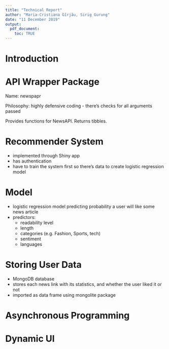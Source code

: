```yaml
---
title: "Technical Report"
author: "Maria-Cristiana Gîrjău, Sirig Gurung"
date: "11 December 2019"
output: 
  pdf_document:
    toc: TRUE
---
```


# Introduction

# API Wrapper Package

Name: newspapr

Philosophy: highly defensive coding - there's checks for all arguments passed

Provides functions for NewsAPI. Returns tibbles.

# Recommender System

- implemented through Shiny app
- has authentication 
- have to train the system first so there's data to create logistic regression model

# Model

- logistic regression model predicting probability a user will like some news article
- predictors:
  - readability level
  - length
  - categories (e.g. Fashion, Sports, tech)
  - sentiment
  - languages

# Storing User Data

- MongoDB database
- stores each news link with its statistics, and whether the user liked it or not
- imported as data frame using mongolite package

# Asynchronous Programming

# Dynamic UI

